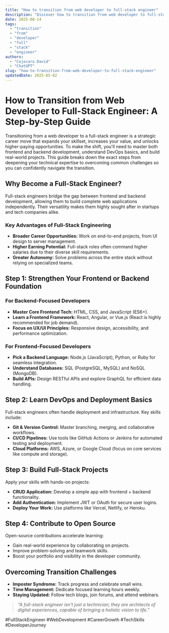 ```yaml
---
title: "How to transition from web developer to full-stack engineer"
description: "Discover how to transition from web developer to full-stack engineer with this in-depth guide, providing actionable insights and practical tips to boost your knowledge and results."
date: 2025-08-14
tags:
  - "transition"
  - "from"
  - "developer"
  - "full"
  - "stack"
  - "engineer"
authors:
  - "Cojocaru David"
  - "ChatGPT"
slug: "how-to-transition-from-web-developer-to-full-stack-engineer"
updatedDate: 2025-05-02
---
```


# How to Transition from Web Developer to Full-Stack Engineer: A Step-by-Step Guide  

Transitioning from a web developer to a full-stack engineer is a strategic career move that expands your skillset, increases your value, and unlocks higher-paying opportunities. To make the shift, you'll need to master both frontend and backend development, understand DevOps basics, and build real-world projects. This guide breaks down the exact steps from deepening your technical expertise to overcoming common challenges so you can confidently navigate the transition.  

## Why Become a Full-Stack Engineer?  

Full-stack engineers bridge the gap between frontend and backend development, allowing them to build complete web applications independently. Their versatility makes them highly sought after in startups and tech companies alike.  

### Key Advantages of Full-Stack Engineering  
- **Broader Career Opportunities:** Work on end-to-end projects, from UI design to server management.  
- **Higher Earning Potential:** Full-stack roles often command higher salaries due to their diverse skill requirements.  
- **Greater Autonomy:** Solve problems across the entire stack without relying on specialized teams.  

## Step 1: Strengthen Your Frontend or Backend Foundation  

### For Backend-Focused Developers  
- **Master Core Frontend Tech:** HTML, CSS, and JavaScript (ES6+).  
- **Learn a Frontend Framework:** React, Angular, or Vue.js (React is highly recommended for job demand).  
- **Focus on UX/UI Principles:** Responsive design, accessibility, and performance optimization.  

### For Frontend-Focused Developers  
- **Pick a Backend Language:** Node.js (JavaScript), Python, or Ruby for seamless integration.  
- **Understand Databases:** SQL (PostgreSQL, MySQL) and NoSQL (MongoDB).  
- **Build APIs:** Design RESTful APIs and explore GraphQL for efficient data handling.  

## Step 2: Learn DevOps and Deployment Basics  

Full-stack engineers often handle deployment and infrastructure. Key skills include:  
- **Git & Version Control:** Master branching, merging, and collaborative workflows.  
- **CI/CD Pipelines:** Use tools like GitHub Actions or Jenkins for automated testing and deployment.  
- **Cloud Platforms:** AWS, Azure, or Google Cloud (focus on core services like compute and storage).  

## Step 3: Build Full-Stack Projects  

Apply your skills with hands-on projects:  
- **CRUD Application:** Develop a simple app with frontend + backend functionality.  
- **Add Authentication:** Implement JWT or OAuth for secure user logins.  
- **Deploy Your Work:** Use platforms like Vercel, Netlify, or Heroku.  

## Step 4: Contribute to Open Source  

Open-source contributions accelerate learning:  
- Gain real-world experience by collaborating on projects.  
- Improve problem-solving and teamwork skills.  
- Boost your portfolio and visibility in the developer community.  

## Overcoming Transition Challenges  

- **Imposter Syndrome:** Track progress and celebrate small wins.  
- **Time Management:** Dedicate focused learning hours weekly.  
- **Staying Updated:** Follow tech blogs, join forums, and attend webinars.  

> _"A full-stack engineer isn't just a technician; they are architects of digital experiences, capable of bringing a holistic vision to life."_  

#FullStackEngineer #WebDevelopment #CareerGrowth #TechSkills #DeveloperJourney